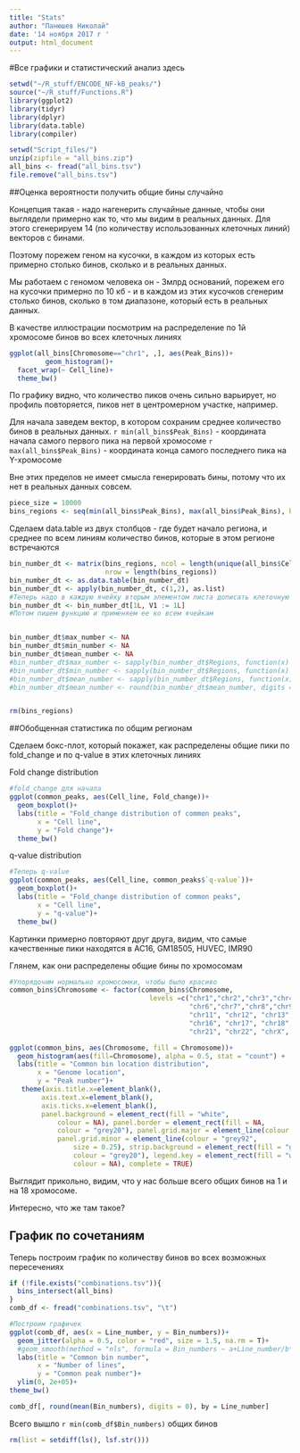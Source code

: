 ```yaml
---
title: "Stats"
author: "Панюшев Николай"
date: '14 ноября 2017 г '
output: html_document
---
```


#Все графики и статистический анализ здесь

```r
setwd("~/R_stuff/ENCODE_NF-kB_peaks/")
source("~/R_stuff/Functions.R")
library(ggplot2)
library(tidyr)
library(dplyr)
library(data.table)
library(compiler)
```

```r
setwd("Script_files/")
unzip(zipfile = "all_bins.zip")
all_bins <- fread("all_bins.tsv")
file.remove("all_bins.tsv")
```

##Оценка вероятности получить общие бины случайно

Концепция такая - надо нагенерить случайные данные, чтобы они выглядели примерно как то, что мы видим в реальных данных. 
Для этого сгенерируем 14 (по количеству использованных клеточных линий) векторов с бинами.  

Поэтому порежем геном на кусочки, в каждом из которых есть примерно столько бинов, сколько и в реальных данных. 

Мы работаем с геномом человека он - 3млрд оснований, порежем его на кусочки примерно по 10 кб - и в каждом из этих кусочков сгенерим столько бинов, сколько в том диапазоне, который есть в реальных данных. 


В качестве иллюстрации посмотрим на распределение по 1й хромосоме бинов во всех клеточных линиях
```r
ggplot(all_bins[Chromosome=="chr1", ,], aes(Peak_Bins))+
         geom_histogram()+
  facet_wrap(~ Cell_line)+       
  theme_bw()
```

По графику видно, что количество пиков очень сильно варьирует, но профиль повторяется, пиков нет в центромерном участке, например. 

Для начала заведем вектор, в котором сохраним среднее количество бинов в реальных данных.
`r min(all_bins$Peak_Bins)` - координата начала самого первого пика на первой хромосоме
`r max(all_bins$Peak_Bins)` - координата конца самого последнего пика на Y-хромосоме

Вне этих пределов не имеет смысла генерировать бины, потому что их нет в реальных данных совсем.

```r
piece_size = 10000
bins_regions <- seq(min(all_bins$Peak_Bins), max(all_bins$Peak_Bins), by = piece_size) #Определили координаты начала участков, где будем пики генерить
```

Cделаем data.table из двух столбцов - где будет начало региона, и среднее по всем линиям количество бинов, которые в этом регионе встречаются

```r
bin_number_dt <- matrix(bins_regions, ncol = length(unique(all_bins$Cell_line)),
                        nrow = length(bins_regions))
bin_number_dt <- as.data.table(bin_number_dt)
bin_number_dt <- apply(bin_number_dt, c(1,2), as.list)
#Теперь надо в каждую ячейку вторым элементом листа дописать клеточную линию с помощью := 
bin_number_dt <- bin_number_dt[1L, V1 := 1L]
#Потом пишем функцию и применяем ее ко всем ячейкам


bin_number_dt$max_number <- NA
bin_number_dt$min_number <- NA
bin_number_dt$mean_number <- NA
#bin_number_dt$max_number <- sapply(bin_number_dt$Regions, function(x) max(all_bins[Start > x & Stop < x + piece_size, length(Peak_Bins), by=Cell_line]$V1) )
#bin_number_dt$min_number <- sapply(bin_number_dt$Regions, function(x) min(all_bins[Start > x & Stop < x + piece_size, length(Peak_Bins), by=Cell_line]$V1) )
#bin_number_dt$mean_number <- sapply(bin_number_dt$Regions, function(x) mean(all_bins[Start > x & Stop <= x + piece_size, length(Peak_Bins), by=Cell_line]$V1) )
#bin_number_dt$mean_number <- round(bin_number_dt$mean_number, digits = 0)


rm(bins_regions)
```


##Обобщенная статистика по общим регионам

Сделаем бокс-плот, который покажет, как распределены общие пики по fold_change и по q-value в этих клеточных линиях

Fold change distribution
```r
#fold_change для начала
ggplot(common_peaks, aes(Cell_line, Fold_change))+
  geom_boxplot()+
  labs(title = "Fold_change distribution of common peaks",
       x = "Cell line",
       y = "Fold change")+
  theme_bw()
```

q-value distribution
```r
#Теперь q-value
ggplot(common_peaks, aes(Cell_line, common_peaks$`q-value`))+
  geom_boxplot()+
  labs(title = "Fold_change distribution of common peaks",
       x = "Cell line",
       y = "q-value")+
  theme_bw()
```
Картинки примерно повторяют друг друга, видим, что самые качественные пики находятся в AC16, GM18505, HUVEC, IMR90

Глянем, как они распределены общие бины по хромосомам

```r
#Упорядочим нормально хромосомки, чтобы было красиво
common_bins$Chromosome <- factor(common_bins$Chromosome, 
                                   levels =c("chr1","chr2","chr3","chr4","chr5",
                                             "chr6","chr7","chr8","chr9","chr10",
                                             "chr11", "chr12", "chr13", "chr14", "chr15",
                                             "chr16", "chr17", "chr18", "chr19", "chr20",
                                             "chr21", "chr22", "chrX", "chrY"))

ggplot(common_bins, aes(Chromosome, fill = Chromosome))+
  geom_histogram(aes(fill=Chromosome), alpha = 0.5, stat = "count") +
  labs(title = "Common bin location distribution",
       x = "Genome location",
       y = "Peak number")+
   theme(axis.title.x=element_blank(),
        axis.text.x=element_blank(),
        axis.ticks.x=element_blank(),
        panel.background = element_rect(fill = "white", 
            colour = NA), panel.border = element_rect(fill = NA, 
            colour = "grey20"), panel.grid.major = element_line(colour = "grey92"), 
            panel.grid.minor = element_line(colour = "grey92", 
                size = 0.25), strip.background = element_rect(fill = "grey85", 
                colour = "grey20"), legend.key = element_rect(fill = "white", 
                colour = NA), complete = TRUE)
```

Выглядит прикольно, видим, что у нас больше всего общих бинов на 1 и на 18 хромосоме.

Интересно, что же там такое?

## График по сочетаниям

Теперь построим график по количеству бинов во всех возможных пересечениях
```r
if (!file.exists("combinations.tsv")){
  bins_intersect(all_bins)
}
comb_df <- fread("combinations.tsv", "\t")
```

```r
#Построим графичек
ggplot(comb_df, aes(x = Line_number, y = Bin_numbers))+
  geom_jitter(alpha = 0.5, color = "red", size = 1.5, na.rm = T)+
  #geom_smooth(method = "nls", formula = Bin_numbers ~ a+Line_number/b*Line_number,  se = FALSE, fullrange = TRUE)+
  labs(title = "Common bin number",
       x = "Number of lines",
       y = "Common peak number")+
  ylim(0, 2e+05)+
theme_bw()
```

```r
comb_df[, round(mean(Bin_numbers), digits = 0), by = Line_number] 
```
Всего вышло `r min(comb_df$Bin_numbers)` общих бинов

```r
rm(list = setdiff(ls(), lsf.str()))
```
